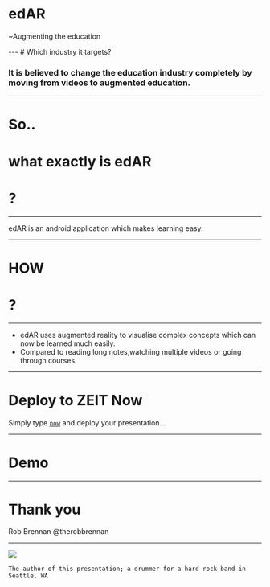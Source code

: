 

# edAR
<p>~Augmenting the education</p>
<Head>
  <title>edAR</title>
</Head>
---
# Which industry it targets?

<div style={{ color: 'grey' }}>
  <Appear>
  <h3>It is believed to change the education industry completely by moving from videos to augmented education.</h3>
  </Appear>
</div>

---

# So..

<div >
  <Appear>
  <h1>what exactly is edAR <h1 style= {{ color: 'grey' }}>?</h1> </h1>
  
  </Appear>
</div>

---

edAR is an android application which makes learning easy.

---



  
  <h1>HOW <h1 style= {{ color: 'grey' }}>?</h1> </h1>
  



---
<div >
  <Appear>
  <ul>
    <li>edAR uses augmented reality to visualise complex concepts which can now be learned much easily.</li>
    <li>Compared to reading long notes,watching multiple videos or going through courses.</li>
  </ul> 
  
  </Appear>
</div>

---
# Deploy to ZEIT Now
Simply type [`now`](https://zeit.co/docs) and deploy your presentation...

---
# Demo

---
# Thank you

Rob Brennan
@therobbrennan

---
<Image src='images/drummer.jpg' />

```notes
The author of this presentation; a drummer for a hard rock band in Seattle, WA
```
